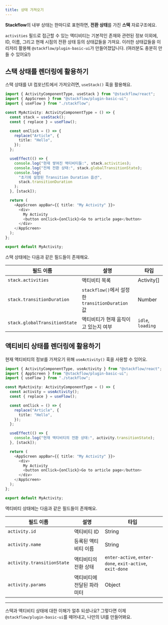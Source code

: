 ```yaml
---
title: 상태 가져오기
---
```



**Stackflow**의 내부 상태는 한마디로 표현하면, **전환 상태**를 가진 **스택** 자료구조에요.

<DiagramTransitioningStack />

`activities` 필드로 접근할 수 있는 액티비티는 기본적인 존재와 관련된 정보 이외에, ID, 이름, 그리고 현재 시점의 전환 상태 등의 상태값들을 가져요. 이러한 상태값들을 이리저리 활용해 `@stackflow/plugin-basic-ui`가 만들어졌답니다. (여러분도 충분히 만들 수 있어요!)

## 스택 상태를 렌더링에 활용하기

스택 상태를 UI 컴포넌트에서 가져오려면, `useStack()` 훅을 활용해요.

```typescript MyActivity.tsx
import { ActivityComponentType, useStack } from "@stackflow/react";
import { AppScreen } from "@stackflow/plugin-basic-ui";
import { useFlow } from "./stackflow";

const MyActivity: ActivityComponentType = () => {
  const stack = useStack();
  const { replace } = useFlow();

  const onClick = () => {
    replace("Article", {
      title: "Hello",
    });
  };

  useEffect(() => {
    console.log("현재 쌓여진 액티비티들:", stack.activities);
    console.log("전체 전환 상태:", stack.globalTransitionState);
    console.log(
      "초기에 설정된 Transition Duration 옵션",
      stack.transitionDuration
    );
  }, [stack]);

  return (
    <AppScreen appBar={{ title: "My Activity" }}>
      <div>
        My Activity
        <button onClick={onClick}>Go to article page</button>
      </div>
    </AppScreen>
  );
};

export default MyActivity;
```

스택 상태에는 다음과 같은 필드들이 존재해요.

| 필드 이름                     | 설명                                             | 타입              |
| ----------------------------- | ------------------------------------------------ | ----------------- |
| `stack.activities`            | 액티비티 목록                                    | Activity[]        |
| `stack.transitionDuration`    | `stackflow()`에서 설정한 `transitionDuration` 값 | Number            |
| `stack.globalTransitionState` | 액티비티가 현재 움직이고 있는지 여부             | `idle`, `loading` |

## 액티비티 상태를 렌더링에 활용하기

현재 액티비티의 정보를 가져오기 위해 `useActivity()` 훅을 사용할 수 있어요.

```typescript MyActivity.tsx
import { ActivityComponentType, useActivity } from "@stackflow/react";
import { AppScreen } from "@stackflow/plugin-basic-ui";
import { useFlow } from "./stackflow";

const MyActivity: ActivityComponentType = () => {
  const activity = useActivity();
  const { replace } = useFlow();

  const onClick = () => {
    replace("Article", {
      title: "Hello",
    });
  };

  useEffect(() => {
    console.log("현재 액티비티의 전환 상태:", activity.transitionState);
  }, [stack]);

  return (
    <AppScreen appBar={{ title: "My Activity" }}>
      <div>
        My Activity
        <button onClick={onClick}>Go to article page</button>
      </div>
    </AppScreen>
  );
};

export default MyActivity;
```

액티비티 상태에는 다음과 같은 필드들이 존재해요.

| 필드 이름                  | 설명                       | 타입                                                     |
| -------------------------- | -------------------------- | -------------------------------------------------------- |
| `activity.id`              | 액티비티 ID                | String                                                   |
| `activity.name`            | 등록된 액티비티 이름       | String                                                   |
| `activity.transitionState` | 액티비티의 전환 상태       | `enter-active`, `enter-done`, `exit-active`, `exit-done` |
| `activity.params`          | 액티비티에 전달된 파라미터 | Object                                                   |

---

스택과 액티비티 상태에 대한 이해가 얼추 되셨나요? 그렇다면 이제 `@stackflow/plugin-basic-ui`를 떼어내고, 나만의 UI를 만들어봐요.
